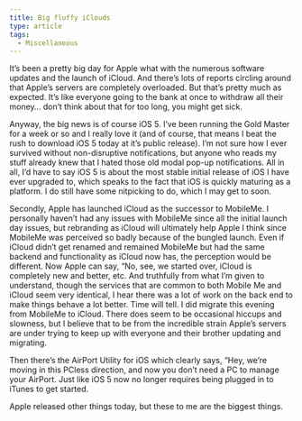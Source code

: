 ```yaml
---
title: Big fluffy iClouds
type: article
tags:
  - Miscellaneous
---
```


It’s been a pretty big day for Apple what with the numerous software updates and the launch of iCloud. And there’s lots of reports circling around that Apple’s servers are completely overloaded. But that’s pretty much as expected. It’s like everyone going to the bank at once to withdraw all their money… don’t think about that for too long, you might get sick.

Anyway, the big news is of course iOS 5. I’ve been running the Gold Master for a week or so and I really love it (and of course, that means I beat the rush to download iOS 5 today at it’s public release). I’m not sure how I ever survived without non-disruptive notifications, but anyone who reads my stuff already knew that I hated those old modal pop-up notifications. All in all, I’d have to say iOS 5 is about the most stable initial release of iOS I have ever upgraded to, which speaks to the fact that iOS is quickly maturing as a platform. I do still have some nitpicking to do, which I may get to soon.

Secondly, Apple has launched iCloud as the successor to MobileMe. I personally haven’t had any issues with MobileMe since all the initial launch day issues, but rebranding as iCloud will ultimately help Apple I think since MobileMe was perceived so badly because of the bungled launch. Even if iCloud didn’t get renamed and remained MobileMe but had the same backend and functionality as iCloud now has, the perception would be different. Now Apple can say, “No, see, we started over, iCloud is completely new and better, etc. And truthfully from what I’m given to understand, though the services that are common to both Mobile Me and iCloud seem very identical, I hear there was a lot of work on the back end to make things behave a lot better. Time will tell. I did migrate this evening from MobileMe to iCloud. There does seem to be occasional hiccups and slowness, but I believe that to be from the incredible strain Apple’s servers are under trying to keep up with everyone and their brother updating and migrating.

Then there’s the AirPort Utility for iOS which clearly says, “Hey, we’re moving in this PCless direction, and now you don’t need a PC to manage your AirPort. Just like iOS 5 now no longer requires being plugged in to iTunes to get started.

Apple released other things today, but these to me are the biggest things.
